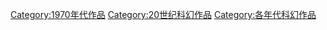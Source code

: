 [[Category:1970年代作品|Category:1970年代作品]]
[[Category:20世纪科幻作品|Category:20世纪科幻作品]]
[[Category:各年代科幻作品|Category:各年代科幻作品]]